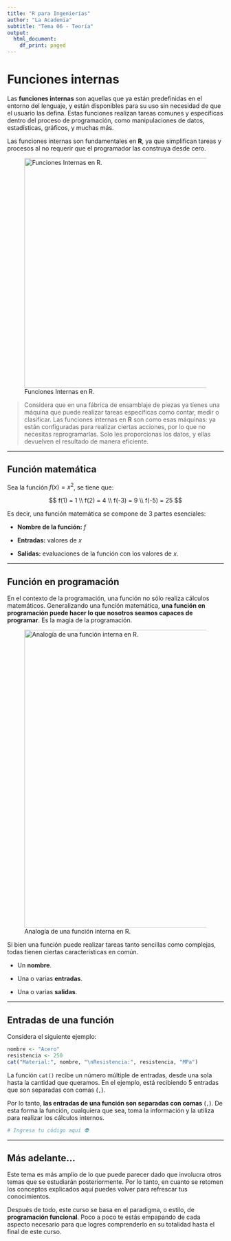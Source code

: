 ```yaml
---
title: "R para Ingenierías"
author: "La Academia"
subtitle: "Tema 06 - Teoría"
output:
  html_document:
    df_print: paged
---
```


# Funciones internas

Las **funciones internas** son aquellas que ya están predefinidas en el entorno del lenguaje, y están disponibles para su uso sin necesidad de que el usuario las defina. Estas funciones realizan tareas comunes y específicas dentro del proceso de programación, como manipulaciones de datos, estadísticas, gráficos, y muchas más.

Las funciones internas son fundamentales en **R**, ya que simplifican tareas y procesos al no requerir que el programador las construya desde cero.

![Funciones Internas en R.](https://github.com/aisacc/Programacion-R/blob/main/_Im%C3%A1genes/Tema%2006%20-%20Funciones%20internas/1.png?raw=true){width="535"}

> Considera que en una fábrica de ensamblaje de piezas ya tienes una máquina que puede realizar tareas específicas como contar, medir o clasificar. Las funciones internas en **R** son como esas máquinas: ya están configuradas para realizar ciertas acciones, por lo que no necesitas reprogramarlas. Solo les proporcionas los datos, y ellas devuelven el resultado de manera eficiente.

------------------------------------------------------------------------

## Función matemática

Sea la función $f(x) = x^2$, se tiene que:

$$
f(1) = 1 \\
f(2) = 4 \\
f(-3) = 9 \\
f(-5) = 25
$$

Es decir, una función matemática se compone de 3 partes esenciales:

-   **Nombre de la función:** $f$

-   **Entradas:** valores de $x$

-   **Salidas:** evaluaciones de la función con los valores de $x$.

------------------------------------------------------------------------

## Función en programación

En el contexto de la programación, una función no sólo realiza cálculos matemáticos. Generalizando una función matemática, **una función en programación puede hacer lo que nosotros seamos capaces de programar**. Es la magia de la programación.

![Analogía de una función interna en R.](https://github.com/aisacc/Programacion-R/blob/main/_Im%C3%A1genes/Tema%2006%20-%20Funciones%20internas/2.png?raw=true){width="693"}

Si bien una función puede realizar tareas tanto sencillas como complejas, todas tienen ciertas características en común.

-   Un **nombre**.

-   Una o varias **entradas**.

-   Una o varias **salidas**.

------------------------------------------------------------------------

## Entradas de una función

Considera el siguiente ejemplo:

``` r
nombre <- "Acero"
resistencia <- 250  
cat("Material:", nombre, "\nResistencia:", resistencia, "MPa")
```

La función `cat()` recibe un número múltiple de entradas, desde una sola hasta la cantidad que queramos. En el ejemplo, está recibiendo 5 entradas que son separadas con comas (`,`).

Por lo tanto, **las entradas de una función son separadas con comas** (`,`). De esta forma la función, cualquiera que sea, toma la información y la utiliza para realizar los cálculos internos.

```r
# Ingresa tu código aquí 👽
```

------------------------------------------------------------------------

## Más adelante...

Este tema es más amplio de lo que puede parecer dado que involucra otros temas que se estudiarán posteriormente. Por lo tanto, en cuanto se retomen los conceptos explicados aquí puedes volver para refrescar tus conocimientos.

Después de todo, este curso se basa en el paradigma, o estilo, de **programación funcional**. Poco a poco te estás empapando de cada aspecto necesario para que logres comprenderlo en su totalidad hasta el final de este curso.
